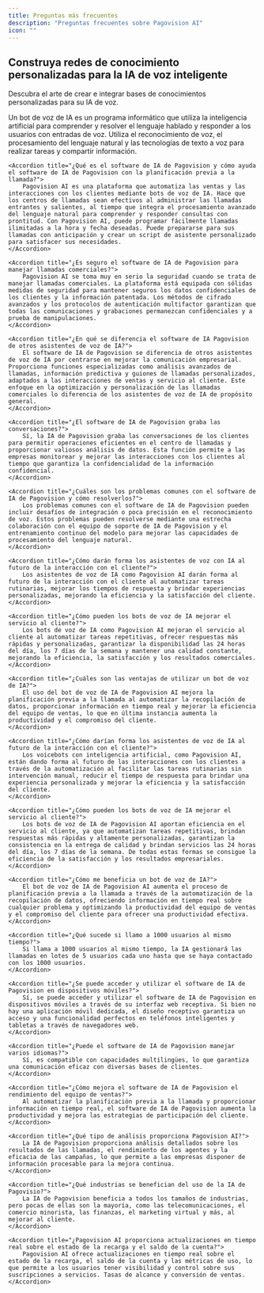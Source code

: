```yaml
---
title: Preguntas más frecuentes
description: "Preguntas frecuentes sobre Pagovision AI"
icon: ""
---
```


## Construya redes de conocimiento personalizadas para la IA de voz inteligente

Descubra el arte de crear e integrar bases de conocimientos personalizadas para su IA de voz.

<AccordionGroup>
    <Accordion title="¿Qué es un bot de voz de IA?">
        Un bot de voz de IA es un programa informático que utiliza la inteligencia artificial para comprender y resolver el lenguaje hablado y responder a los usuarios con entradas de voz. Utiliza el reconocimiento de voz, el procesamiento del lenguaje natural y las tecnologías de texto a voz para realizar tareas y compartir información.
    </Accordion>

    <Accordion title="¿Qué es el software de IA de Pagovision y cómo ayuda el software de IA de Pagovision con la planificación previa a la llamada?">
        Pagovision AI es una plataforma que automatiza las ventas y las interacciones con los clientes mediante bots de voz de IA. Hace que los centros de llamadas sean efectivos al administrar las llamadas entrantes y salientes, al tiempo que integra el procesamiento avanzado del lenguaje natural para comprender y responder consultas con prontitud. Con Pagovision AI, puede programar fácilmente llamadas ilimitadas a la hora y fecha deseadas. Puede prepararse para sus llamadas con anticipación y crear un script de asistente personalizado para satisfacer sus necesidades.
    </Accordion>

    <Accordion title="¿Es seguro el software de IA de Pagovision para manejar llamadas comerciales?">
        Pagovision AI se toma muy en serio la seguridad cuando se trata de manejar llamadas comerciales. La plataforma está equipada con sólidas medidas de seguridad para mantener seguros los datos confidenciales de los clientes y la información patentada. Los métodos de cifrado avanzados y los protocolos de autenticación multifactor garantizan que todas las comunicaciones y grabaciones permanezcan confidenciales y a prueba de manipulaciones.
    </Accordion>

    <Accordion title="¿En qué se diferencia el software de IA Pagovision de otros asistentes de voz de IA?">
        El software de IA de Pagovision se diferencia de otros asistentes de voz de IA por centrarse en mejorar la comunicación empresarial. Proporciona funciones especializadas como análisis avanzados de llamadas, información predictiva y guiones de llamadas personalizados, adaptados a las interacciones de ventas y servicio al cliente. Este enfoque en la optimización y personalización de las llamadas comerciales lo diferencia de los asistentes de voz de IA de propósito general.
    </Accordion>

    <Accordion title="¿El software de IA de Pagovision graba las conversaciones?">
        Sí, la IA de Pagovision graba las conversaciones de los clientes para permitir operaciones eficientes en el centro de llamadas y proporcionar valiosos análisis de datos. Esta función permite a las empresas monitorear y mejorar las interacciones con los clientes al tiempo que garantiza la confidencialidad de la información confidencial.
    </Accordion>

    <Accordion title="¿Cuáles son los problemas comunes con el software de IA de Pagovision y cómo resolverlos?">
        Los problemas comunes con el software de IA de Pagovision pueden incluir desafíos de integración o poca precisión en el reconocimiento de voz. Estos problemas pueden resolverse mediante una estrecha colaboración con el equipo de soporte de IA de Pagovision y el entrenamiento continuo del modelo para mejorar las capacidades de procesamiento del lenguaje natural.
    </Accordion>

    <Accordion title="¿Cómo darán forma los asistentes de voz con IA al futuro de la interacción con el cliente?">
        Los asistentes de voz de IA como Pagovision AI darán forma al futuro de la interacción con el cliente al automatizar tareas rutinarias, mejorar los tiempos de respuesta y brindar experiencias personalizadas, mejorando la eficiencia y la satisfacción del cliente.
    </Accordion>

    <Accordion title="¿Cómo pueden los bots de voz de IA mejorar el servicio al cliente?">
        Los bots de voz de IA como Pagovision AI mejoran el servicio al cliente al automatizar tareas repetitivas, ofrecer respuestas más rápidas y personalizadas, garantizar la disponibilidad las 24 horas del día, los 7 días de la semana y mantener una calidad constante, mejorando la eficiencia, la satisfacción y los resultados comerciales.
    </Accordion>

    <Accordion title="¿Cuáles son las ventajas de utilizar un bot de voz de IA?">
        El uso del bot de voz de IA de Pagovision AI mejora la planificación previa a la llamada al automatizar la recopilación de datos, proporcionar información en tiempo real y mejorar la eficiencia del equipo de ventas, lo que en última instancia aumenta la productividad y el compromiso del cliente.
    </Accordion>

    <Accordion title="¿Cómo darían forma los asistentes de voz de IA al futuro de la interacción con el cliente?">
        Los voicebots con inteligencia artificial, como Pagovision AI, están dando forma al futuro de las interacciones con los clientes a través de la automatización al facilitar las tareas rutinarias sin intervención manual, reducir el tiempo de respuesta para brindar una experiencia personalizada y mejorar la eficiencia y la satisfacción del cliente.
    </Accordion>

    <Accordion title="¿Cómo pueden los bots de voz de IA mejorar el servicio al cliente?">
        Los bots de voz de IA de Pagovision AI aportan eficiencia en el servicio al cliente, ya que automatizan tareas repetitivas, brindan respuestas más rápidas y altamente personalizadas, garantizan la consistencia en la entrega de calidad y brindan servicios las 24 horas del día, los 7 días de la semana. De todas estas formas se consigue la eficiencia de la satisfacción y los resultados empresariales.
    </Accordion>

    <Accordion title="¿Cómo me beneficia un bot de voz de IA?">
        El bot de voz de IA de Pagovision AI aumenta el proceso de planificación previa a la llamada a través de la automatización de la recopilación de datos, ofreciendo información en tiempo real sobre cualquier problema y optimizando la productividad del equipo de ventas y el compromiso del cliente para ofrecer una productividad efectiva.
    </Accordion>

    <Accordion title="¿Qué sucede si llamo a 1000 usuarios al mismo tiempo?">
        Si llama a 1000 usuarios al mismo tiempo, la IA gestionará las llamadas en lotes de 5 usuarios cada uno hasta que se haya contactado con los 1000 usuarios.
    </Accordion>

    <Accordion title="¿Se puede acceder y utilizar el software de IA de Pagovision en dispositivos móviles?">
        Sí, se puede acceder y utilizar el software de IA de Pagovision en dispositivos móviles a través de su interfaz web receptiva. Si bien no hay una aplicación móvil dedicada, el diseño receptivo garantiza un acceso y una funcionalidad perfectos en teléfonos inteligentes y tabletas a través de navegadores web.
    </Accordion>

    <Accordion title="¿Puede el software de IA de Pagovision manejar varios idiomas?">
        Sí, es compatible con capacidades multilingües, lo que garantiza una comunicación eficaz con diversas bases de clientes.
    </Accordion>

    <Accordion title="¿Cómo mejora el software de IA de Pagovision el rendimiento del equipo de ventas?">
        Al automatizar la planificación previa a la llamada y proporcionar información en tiempo real, el software de IA de Pagovision aumenta la productividad y mejora las estrategias de participación del cliente.
    </Accordion>

    <Accordion title="¿Qué tipo de análisis proporciona Pagovision AI?">
        La IA de Pagovision proporciona análisis detallados sobre los resultados de las llamadas, el rendimiento de los agentes y la eficacia de las campañas, lo que permite a las empresas disponer de información procesable para la mejora continua.
    </Accordion>

    <Accordion title="¿Qué industrias se benefician del uso de la IA de Pagovisio?">
        La IA de Pagovision beneficia a todos los tamaños de industrias, pero pocas de ellas son la mayoría, como las telecomunicaciones, el comercio minorista, las finanzas, el marketing virtual y más, al mejorar al cliente.
    </Accordion>

    <Accordion title="¿Pagovision AI proporciona actualizaciones en tiempo real sobre el estado de la recarga y el saldo de la cuenta?">
        Pagovision AI ofrece actualizaciones en tiempo real sobre el estado de la recarga, el saldo de la cuenta y las métricas de uso, lo que permite a los usuarios tener visibilidad y control sobre sus suscripciones a servicios. Tasas de alcance y conversión de ventas.
    </Accordion>

</AccordionGroup>
